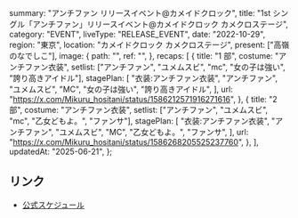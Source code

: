   summary: "アンチファン リリースイベント@カメイドクロック",
  title: "1st シングル「アンチファン」リリースイベント@カメイドクロック カメクロステージ",
  category: "EVENT",
  liveType: "RELEASE_EVENT",
  date: "2022-10-29",
  region: "東京",
  location: "カメイドクロック カメクロステージ",
  present: ["高嶺のなでしこ"],
  image: {
    path: "",
    ref: "",
  },
  recaps: [
    {
      title: "1 部",
      costume: "アンチファン衣装",
      setlist: ["アンチファン", "ユメムスビ", "mc", "女の子は強い", "誇り高きアイドル"],
      stagePlan: [
        "衣装:アンチファン衣装",
        "アンチファン",
        "ユメムスビ",
        "MC",
        "女の子は強い",
        "誇り高きアイドル",
      ],
      url: "https://x.com/Mikuru_hositani/status/1586212571916271616",
    },
    {
      title: "2 部",
      costume: "アンチファン衣装",
      setlist: ["アンチファン", "ユメムスビ", "mc", "乙女どもよ。", "ファンサ"],
      stagePlan: [
        "衣装:アンチファン衣装",
        "アンチファン",
        "ユメムスビ",
        "MC",
        "乙女どもよ。",
        "ファンサ",
      ],
      url: "https://x.com/Mikuru_hositani/status/1586268205525237760",
    },
  ],
  updatedAt: "2025-06-21",
};

## リンク

- [公式スケジュール](https://takanenonadeshiko.jp/?p=521)
